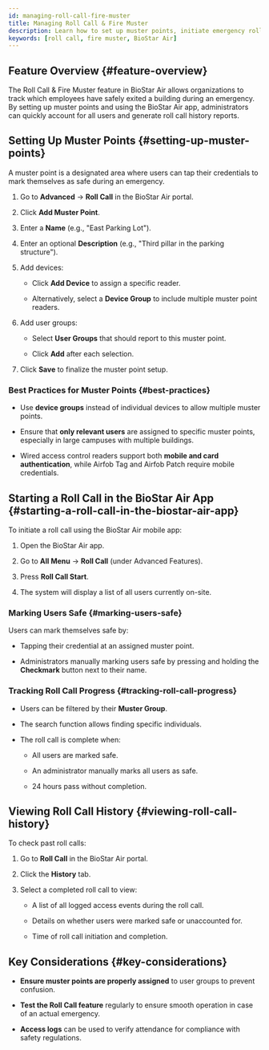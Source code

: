 ```yaml
---
id: managing-roll-call-fire-muster
title: Managing Roll Call & Fire Muster
description: Learn how to set up muster points, initiate emergency roll calls, track user safety status, and generate roll call history reports in BioStar Air.
keywords: [roll call, fire muster, BioStar Air]
---
```



## Feature Overview {#feature-overview}

The Roll Call & Fire Muster feature in BioStar Air allows organizations to track which employees have safely exited a building during an emergency. By setting up muster points and using the BioStar Air app, administrators can quickly account for all users and generate roll call history reports.

<YouTube videoId="F0dnR7VmfAo" />


## Setting Up Muster Points {#setting-up-muster-points}

A muster point is a designated area where users can tap their credentials to mark themselves as safe during an emergency.

1. Go to **Advanced** → **Roll Call** in the BioStar Air portal.

1. Click **Add Muster Point**.

1. Enter a **Name** (e.g., "East Parking Lot").

1. Enter an optional **Description** (e.g., "Third pillar in the parking structure").

1. Add devices:

   * Click **Add Device** to assign a specific reader.

   * Alternatively, select a **Device Group** to include multiple muster point readers.

1. Add user groups:

   * Select **User Groups** that should report to this muster point.

   * Click **Add** after each selection.

1. Click **Save** to finalize the muster point setup.

### Best Practices for Muster Points {#best-practices}

* Use **device groups** instead of individual devices to allow multiple muster points.

* Ensure that **only relevant users** are assigned to specific muster points, especially in large campuses with multiple buildings.

* Wired access control readers support both **mobile and card authentication**, while Airfob Tag and Airfob Patch require mobile credentials.


## Starting a Roll Call in the BioStar Air App {#starting-a-roll-call-in-the-biostar-air-app}

To initiate a roll call using the BioStar Air mobile app:

1. Open the BioStar Air app.

1. Go to **All Menu** → **Roll Call** (under Advanced Features).

1. Press **Roll Call Start**.

1. The system will display a list of all users currently on-site.

### Marking Users Safe {#marking-users-safe}

Users can mark themselves safe by:

* Tapping their credential at an assigned muster point.

* Administrators manually marking users safe by pressing and holding the **Checkmark** button next to their name.

### Tracking Roll Call Progress {#tracking-roll-call-progress}

* Users can be filtered by their **Muster Group**.

* The search function allows finding specific individuals.

* The roll call is complete when:

  * All users are marked safe.

  * An administrator manually marks all users as safe.

  * 24 hours pass without completion.


## Viewing Roll Call History {#viewing-roll-call-history}

To check past roll calls:

1. Go to **Roll Call** in the BioStar Air portal.

1. Click the **History** tab.

1. Select a completed roll call to view:

   * A list of all logged access events during the roll call.

   * Details on whether users were marked safe or unaccounted for.

   * Time of roll call initiation and completion.


## Key Considerations {#key-considerations}

* **Ensure muster points are properly assigned** to user groups to prevent confusion.

* **Test the Roll Call feature** regularly to ensure smooth operation in case of an actual emergency.

* **Access logs** can be used to verify attendance for compliance with safety regulations.
